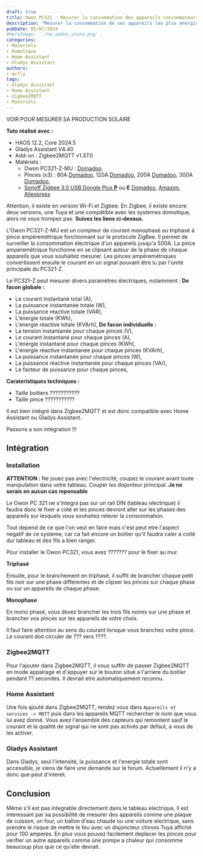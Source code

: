 ```yaml
---
draft: true
title: Owon PC321 - Mesurer la consommation des appareils consommateurs d'energie (jusqu'a 500A)
description: "Mesurer la consommation de ses appareils les plus energivor n'est pas evident. Le Owon PC321-Z permet de mesurer des appareils jusqu'a 500A et le tout en Zigbee."
pubDate: 05/07/2024
#heroImage: './ha_addon_store.png'
categories: 
- Materiels
- Domotique
- Home Assistant
- Gladys Assistant
authors: 
- mcfly
tags:
- Gladys Assistant
- Home Assistant
- Zigbee2MQTT
- Materiels
---
```


VOIR POUR MESURER SA PRODUCTION SOLAIRE

**Tuto réalisé avec :**
* HAOS 12.2, Core 2024.5
* Gladys Assistant V4.40
* Add-on : Zigbee2MQTT v1.37.0
* Matériels : 
  * Owon PC321-Z-MU : [Domadoo](https://www.domadoo.fr/fr/peripheriques/6372-owon-compteur-de-consommation-electrique-zigbee-monophasetriphase-80-a-300a.html?domid=66).
  * Pinces (x3) : 80A [Domadoo](https://www.domadoo.fr/fr/accessoires-electriques/6367-owon-3-pinces-amperemetriques-80a-pour-compteur-de-consommation-owon.html?domid=66), 120A [Domadoo](https://www.domadoo.fr/fr/accessoires-electriques/6369-owon-3-pinces-amperemetriques-120a-pour-compteur-de-consommation-owon.html?domid=66), 200A [Domadoo](https://www.domadoo.fr/fr/accessoires-electriques/6370-owon-3-pinces-amperemetriques-200a-pour-compteur-de-consommation-owon.html?domid=66), 300A [Domadoo](https://www.domadoo.fr/fr/accessoires-electriques/6371-owon-3-pinces-amperemetriques-300a-pour-compteur-de-consommation-owon.html?domid=66), 
  * [Sonoff Zigbee 3.0 USB Dongle Plus **P**](https://amzn.to/41W8f4W) ou **E** [Domadoo](https://www.domadoo.fr/fr/interface-domotique/6315-sonoff-zbdongle-e-cle-usb-dongle-zigbee-30-antenne-externe-20dbm-v2.html?domid=66), [Amazon](https://amzn.to/4baBRPQ), [Aliexpress](https://s.click.aliexpress.com/e/_Dd4Qrb9)

<Alert type ="warning">Attention, il existe en version Wi-Fi et Zigbee. En Zigbee, il existe encore deux versions, une Tuya et une compâtible avec les systemes domotique, alors ne vous trompez pas. **Suivez les liens ci-dessus**.</Alert>

L'Owon PC321-Z-MU est un compteur de courant monophasé ou triphasé à pince ampèremétrique fonctionnant sur le protocole ZigBee. Il permet de surveiller la consommation électrique d'un appareils jusqu'a 500A. La pince ampèremétrique fonctionne en se clipsant autour de la phase de chaque appareils que vous souhaitez mesurer. Les pinces ampèremétriques convertissent ensuite le courant en un signal pouvant être lu par l'unité principale du PC321-Z.

Le PC321-Z peut mesurer divers paramètres électriques, notamment :
**De facon globale :**
* Le courant instantané total (A),
* La puissance instantanée totale (W),
* La puissance réactive totale (VAR),
* L'énergie totale (KWh),
* L'energie réactive totale (KVArh),
**De facon individuelle :**
* La tension instantanée pour chaque pinces (V),
* Le courant instantané pour chaque pinces (A),
* L'énergie instantané pour chaque pinces (KWh),
* L'energie réactive instantanée pour chaque pinces (KVArh),
* La puissance instantanée pour chaque pinces (W),
* La puissance réactive instantanée pour chaque pinces (VAr),
* Le facteur de puissance pour chaque pinces,

**Carateristiques techniques :**
* Taille boitiers ???????????
* Taille pince ???????????

Il est bien intégré dans Zigbee2MQTT et est donc compatible avec Home Assistant ou Gladys Assistant.

Passons a son intégration !!!

## Intégration
### Installation
<Alert type="danger">**ATTENTION :** Ne jouez pas avec l'electricité, coupez le courant avant toute manipulation dans votre tableau. Couper les disjonteur principal. **Je ne serais en aucun cas reponsable** </Alert>

Le Owon PC 321 ne s'integra pas sur un rail DIN (tableau electrique) il faudra donc le fixer a coté et les pinces devront aller sur les phases des appareils sur lesquels vous souhaitez relever la consommation.

<Alert type="info">Tout depend de ce que l'on veut en faire mais c'est peut etre l'aspect negatif de ce systeme, car ca fait encore un boitier qu'il faudra caler a coité dur tableau et des fils a bien ranger.</Alert>

Pour installer le Owon PC321, vous avez ??????? pour le fixer au mur.

**Triphasé**

Ensuite, pour le branchement en triphasé, il suffit de brancher chaque petit fils noir sur une phase differentes et de clipser les pinces sur chaque phase ou sur un appareils de chaque phase.

**Monophase**

En mono phasé, vous devez brancher les trois fils noires sur une phase et brancher vos pinces sur les appareils de votre choix.

<Alert type="warning">Il faut faire attention au sens du courant lorsque vous branchez votre pince. Le courant doit circuler de ??? vers ????.</Alert>

### Zigbee2MQTT
Pour l'ajouter dans Zigbee2MQTT, il vous suffitr de passer Zigbee2MQTT en mode appairage et d'appuyer sur le bouton situé a l'arriere du boitier pendant ?? secondes. Il devrait etre automatiquement reconnu.

### Home Assistant
Une fois ajouté dans Zigbee2MQTT, rendez vous dans `Appareils et services -> MQTT` puis dans les appareils MQTT rechercher le nom que vous lui avez donné. Vous avez l'ensemble des capteurs qui remontent sauf le courant et la qualité de signal qui ne sont pas activés par defaut, a vous de les activer.

### Gladys Assistant
Dans Gladys, seul l'intensité, la puissance et l'energie totale sont accessible, je viens de faire une demande sur le forum. Actuellement il n'y a donc que peut d'interet.

## Conclusion
Même s'il est pas integrable directement dans le tableau electrique, il est interessant par sa possibilité de mesurer des appareils comme une plaque de cuisson, un four, un ballon d'eau chaude ou une voiture electrique, sans prendre le risque de mettre le feu avec un disjoncteur chinois Tuya affiché pour 100 amperes. En plus vous pouvez facilement deplacer les pinces pour verifier un autre appareils comme une pompe a chaleur qui consomme beaucoup plus que ce qu'elle devrait.

